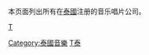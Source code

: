 {{Catnav|頁面分類|人類社會|文化|音樂|唱片公司}}
本页面列出所有在[[泰國|泰國]]注册的音乐唱片公司。

[[Category:泰國音樂|Category:泰國音樂]]
[[分类:各行业泰國公司|T]]
[[Category:各國唱片公司|T泰]]